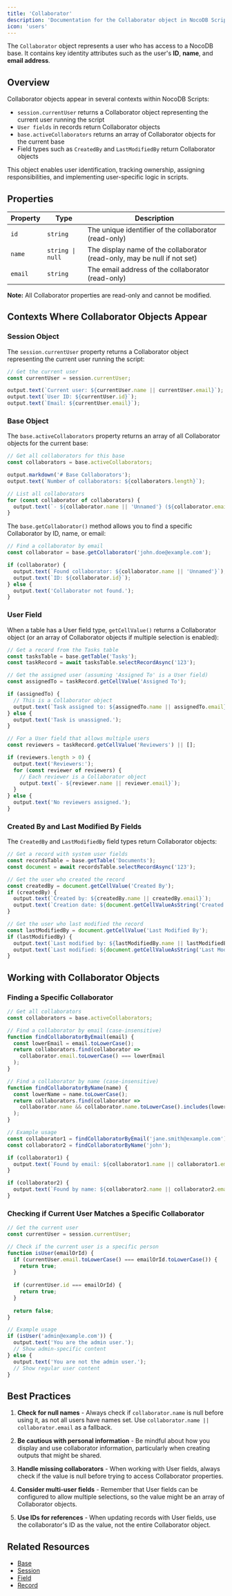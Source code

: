 ```yaml
---
title: 'Collaborator'
description: 'Documentation for the Collaborator object in NocoDB Scripts'
icon: 'users'
---
```


The `Collaborator` object represents a user who has access to a NocoDB base. It contains key identity attributes such as the user's **ID**, **name**, and **email address**.

## Overview

Collaborator objects appear in several contexts within NocoDB Scripts:

- `session.currentUser` returns a Collaborator object representing the current user running the script
- `User fields` in records return Collaborator objects
- `base.activeCollaborators` returns an array of Collaborator objects for the current base
- Field types such as `CreatedBy` and `LastModifiedBy` return Collaborator objects

This object enables user identification, tracking ownership, assigning responsibilities, and implementing user-specific logic in scripts.

## Properties

| Property | Type             | Description                                                              |
|----------|------------------|--------------------------------------------------------------------------|
| `id`     | `string`         | The unique identifier of the collaborator (read-only)                    |
| `name`   | `string \| null` | The display name of the collaborator (read-only, may be null if not set) |
| `email`  | `string`         | The email address of the collaborator (read-only)                        |

**Note:** All Collaborator properties are read-only and cannot be modified.

## Contexts Where Collaborator Objects Appear

### Session Object

The `session.currentUser` property returns a Collaborator object representing the current user running the script:

```javascript
// Get the current user
const currentUser = session.currentUser;

output.text(`Current user: ${currentUser.name || currentUser.email}`);
output.text(`User ID: ${currentUser.id}`);
output.text(`Email: ${currentUser.email}`);
```

### Base Object

The `base.activeCollaborators` property returns an array of all Collaborator objects for the current base:

```javascript
// Get all collaborators for this base
const collaborators = base.activeCollaborators;

output.markdown('# Base Collaborators');
output.text(`Number of collaborators: ${collaborators.length}`);

// List all collaborators
for (const collaborator of collaborators) {
  output.text(`- ${collaborator.name || 'Unnamed'} (${collaborator.email})`);
}
```

The `base.getCollaborator()` method allows you to find a specific Collaborator by ID, name, or email:

```javascript
// Find a collaborator by email
const collaborator = base.getCollaborator('john.doe@example.com');

if (collaborator) {
  output.text(`Found collaborator: ${collaborator.name || 'Unnamed'}`);
  output.text(`ID: ${collaborator.id}`);
} else {
  output.text('Collaborator not found.');
}
```

### User Field

When a table has a User field type, `getCellValue()` returns a Collaborator object (or an array of Collaborator objects if multiple selection is enabled):

```javascript
// Get a record from the Tasks table
const tasksTable = base.getTable('Tasks');
const taskRecord = await tasksTable.selectRecordAsync('123');

// Get the assigned user (assuming 'Assigned To' is a User field)
const assignedTo = taskRecord.getCellValue('Assigned To');

if (assignedTo) {
  // This is a Collaborator object
  output.text(`Task assigned to: ${assignedTo.name || assignedTo.email}`);
} else {
  output.text('Task is unassigned.');
}

// For a User field that allows multiple users
const reviewers = taskRecord.getCellValue('Reviewers') || [];

if (reviewers.length > 0) {
  output.text('Reviewers:');
  for (const reviewer of reviewers) {
    // Each reviewer is a Collaborator object
    output.text(`- ${reviewer.name || reviewer.email}`);
  }
} else {
  output.text('No reviewers assigned.');
}
```

### Created By and Last Modified By Fields

The `CreatedBy` and `LastModifiedBy` field types return Collaborator objects:

```javascript
// Get a record with system user fields
const recordsTable = base.getTable('Documents');
const document = await recordsTable.selectRecordAsync('123');

// Get the user who created the record
const createdBy = document.getCellValue('Created By');
if (createdBy) {
  output.text(`Created by: ${createdBy.name || createdBy.email}`);
  output.text(`Creation date: ${document.getCellValueAsString('Created Time')}`);
}

// Get the user who last modified the record
const lastModifiedBy = document.getCellValue('Last Modified By');
if (lastModifiedBy) {
  output.text(`Last modified by: ${lastModifiedBy.name || lastModifiedBy.email}`);
  output.text(`Last modified: ${document.getCellValueAsString('Last Modified Time')}`);
}
```

## Working with Collaborator Objects

### Finding a Specific Collaborator

```javascript
// Get all collaborators
const collaborators = base.activeCollaborators;

// Find a collaborator by email (case-insensitive)
function findCollaboratorByEmail(email) {
  const lowerEmail = email.toLowerCase();
  return collaborators.find(collaborator => 
    collaborator.email.toLowerCase() === lowerEmail
  );
}

// Find a collaborator by name (case-insensitive)
function findCollaboratorByName(name) {
  const lowerName = name.toLowerCase();
  return collaborators.find(collaborator => 
    collaborator.name && collaborator.name.toLowerCase().includes(lowerName)
  );
}

// Example usage
const collaborator1 = findCollaboratorByEmail('jane.smith@example.com');
const collaborator2 = findCollaboratorByName('john');

if (collaborator1) {
  output.text(`Found by email: ${collaborator1.name || collaborator1.email}`);
}

if (collaborator2) {
  output.text(`Found by name: ${collaborator2.name || collaborator2.email}`);
}
```

### Checking if Current User Matches a Specific Collaborator

```javascript
// Get the current user
const currentUser = session.currentUser;

// Check if the current user is a specific person
function isUser(emailOrId) {
  if (currentUser.email.toLowerCase() === emailOrId.toLowerCase()) {
    return true;
  }
  
  if (currentUser.id === emailOrId) {
    return true;
  }
  
  return false;
}

// Example usage
if (isUser('admin@example.com')) {
  output.text('You are the admin user.');
  // Show admin-specific content
} else {
  output.text('You are not the admin user.');
  // Show regular user content
}
```


## Best Practices

1. **Check for null names** - Always check if `collaborator.name` is null before using it, as not all users have names set. Use `collaborator.name || collaborator.email` as a fallback.

2. **Be cautious with personal information** - Be mindful about how you display and use collaborator information, particularly when creating outputs that might be shared.

3. **Handle missing collaborators** - When working with User fields, always check if the value is null before trying to access Collaborator properties.

4. **Consider multi-user fields** - Remember that User fields can be configured to allow multiple selections, so the value might be an array of Collaborator objects.

5. **Use IDs for references** - When updating records with User fields, use the collaborator's ID as the value, not the entire Collaborator object.

## Related Resources

- [Base](/docs/scripts/api-reference/base)
- [Session](/docs/scripts/api-reference/session)
- [Field](/docs/scripts/api-reference/field)
- [Record](/docs/scripts/api-reference/record)
